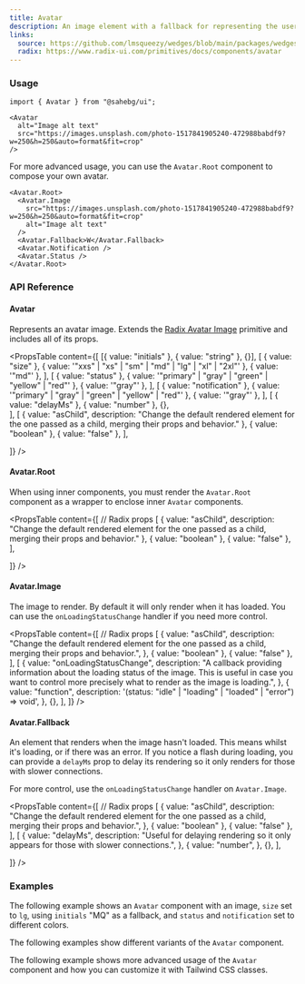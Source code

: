 ```yaml
---
title: Avatar
description: An image element with a fallback for representing the user.
links:
  source: https://github.com/lmsqueezy/wedges/blob/main/packages/wedges/src/components/Avatar/Avatar.tsx
  radix: https://www.radix-ui.com/primitives/docs/components/avatar
---
```


<PreviewComponent name="avatar/preview" />

### Usage

```tsx
import { Avatar } from "@sahebg/ui";
```

```tsx showLineNumbers
<Avatar
  alt="Image alt text"
  src="https://images.unsplash.com/photo-1517841905240-472988babdf9?w=250&h=250&auto=format&fit=crop"
/>
```

For more advanced usage, you can use the `Avatar.Root` component to compose your own avatar.

```tsx
<Avatar.Root>
  <Avatar.Image
    src="https://images.unsplash.com/photo-1517841905240-472988babdf9?w=250&h=250&auto=format&fit=crop"
    alt="Image alt text"
  />
  <Avatar.Fallback>W</Avatar.Fallback>
  <Avatar.Notification />
  <Avatar.Status />
</Avatar.Root>
```

### API Reference

#### Avatar

Represents an avatar image. Extends the <a href="https://www.radix-ui.com/primitives/docs/components/avatar#image" rel="nofollow noreferrer" target="_blank">Radix Avatar Image</a> primitive and includes all of its props.

<PropsTable
  content={[
    [{ value: "initials" }, { value: "string" }, {}],
    [
      { value: "size" },
      { value: '"xxs" | "xs" | "sm" | "md" | "lg" | "xl" | "2xl"' },
      { value: '"md"' },
    ],
    [
      { value: "status" },
      { value: '"primary" | "gray" | "green" | "yellow" | "red"' },
      { value: '"gray"' },
    ],
    [
      { value: "notification" },
      { value: '"primary" | "gray" | "green" | "yellow" | "red"' },
      { value: '"gray"' },
    ],
    [
      { value: "delayMs" },
      { value: "number" },
      {},  
    ],
    [
      { value: "asChild", description: "Change the default rendered element for the one passed as a child, merging their props and behavior." },
      { value: "boolean" },
      { value: "false" },
    ],

]}
/>

#### Avatar.Root

When using inner components, you must render the `Avatar.Root` component as a wrapper to enclose inner `Avatar` components.

<PropsTable
  content={[
    // Radix props
    [
      { value: "asChild", description: "Change the default rendered element for the one passed as a child, merging their props and behavior." },
      { value: "boolean" },
      { value: "false" },
    ],

]}
/>

#### Avatar.Image

The image to render. By default it will only render when it has loaded. You can use the `onLoadingStatusChange` handler if you need more control.

<PropsTable
  content={[
    // Radix props
    [
      {
        value: "asChild",
        description:
          "Change the default rendered element for the one passed as a child, merging their props and behavior.",
      },
      { value: "boolean" },
      { value: "false" },
    ],
    [
      {
        value: "onLoadingStatusChange",
        description:
          "A callback providing information about the loading status of the image. This is useful in case you want to control more precisely what to render as the image is loading.",
      },
      {
        value: "function",
        description: '(status: "idle" | "loading" | "loaded" | "error") => void',
      },
      {},
    ],
  ]}
/>

#### Avatar.Fallback

An element that renders when the image hasn't loaded. This means whilst it's loading, or if there was an error. If you notice a flash during loading, you can provide a `delayMs` prop to delay its rendering so it only renders for those with slower connections.

For more control, use the `onLoadingStatusChange` handler on `Avatar.Image`.

<PropsTable
  content={[
    // Radix props
    [
      {
        value: "asChild",
        description:
          "Change the default rendered element for the one passed as a child, merging their props and behavior.",
      },
      { value: "boolean" },
      { value: "false" },
    ],
    [
      {
        value: "delayMs",
        description:
          "Useful for delaying rendering so it only appears for those with slower connections.",
      },
      {
        value: "number",
      },
      {},
    ],

]}
/>

### Examples

The following example shows an `Avatar` component with an image, `size` set to `lg`, using `initials` "MQ" as a fallback, and `status` and `notification` set to different colors.

<PreviewComponent name="avatar/example-1" />

The following examples show different variants of the `Avatar` component.

<PreviewComponent name="avatar/example-2" />

The following example shows more advanced usage of the `Avatar` component and how you can customize it with Tailwind CSS classes.

<PreviewComponent name="avatar/example-3" />
